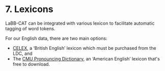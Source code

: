 # 7. Lexicons

LaBB-CAT can be integrated with various lexicon to facilitate automatic
tagging of word tokens.

For our English data, there are two main options:

-   [CELEX](lexicon-celex.qmd), a 'British English' lexicon which must be purchased from the
    LDC, and
-   The [CMU Pronouncing Dictionary](lexicon-cmudict), an 'American English' lexicon
    that\'s free to download.

